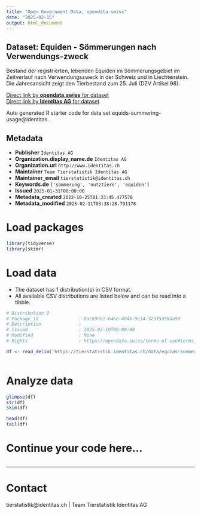 ```yaml
---
title: "Open Government Data, opendata.swiss"
date: "2025-02-15"
output: html_document
---
```


## Dataset: Equiden - Sömmerungen nach Verwendungs-zweck

Bestand der registrierten, lebenden Equiden im Sömmerungsgebiet im Zeitverlauf nach Verwendungszweck in der Schweiz und in Liechtenstein. Die Jahresansicht zeigt den Tierbestand zum 25. Juli (DZV Artikel 98).

[Direct link by **opendata.swiss** for dataset](https://opendata.swiss/de/dataset/equiden-sommerungen-nach-verwendungs-zweck)<br>
[Direct link by **Identitas AG** for dataset](https://tierstatistik.identitas.ch/)

Auto generated R starter code for data set equids-summering-usage@identitas.

## Metadata

- **Publisher** `Identitas AG`
- **Organization.display_name.de** `Identitas AG`
- **Organization.url** `http://www.identitas.ch`
- **Maintainer** `Team Tierstatistik Identitas AG`
- **Maintainer_email** `tierstatistik@identitas.ch`
- **Keywords.de** `['sommerung', 'nutztiere', 'equiden']`
- **Issued** `2025-01-31T00:00:00`
- **Metadata_created** `2022-10-25T01:33:45.477570`
- **Metadata_modified** `2025-02-11T03:38:28.791178`


# Load packages

```r

library(tidyverse)
library(skimr)

```

# Load data

-   The dataset has 1 distribution(s) in CSV format.
-   All available CSV distributions are listed below and can be read into a tibble.

```r

# Distribution 0
# Package_id               : 8ac69cb1-b46e-484b-9c14-323f5d58aa9d
# Description              : 
# Issued                   : 2025-02-10T00:00:00
# Modified                 : None
# Rights                   : https://opendata.swiss/terms-of-use#terms_by

df <- read_delim('https://tierstatistik.identitas.ch/data/equids-summering-usage.csv')



```

# Analyze data

```r

glimpse(df)
str(df)
skim(df)

head(df)
tail(df)

```

# Continue your code here...

```r

```

------------------------------------------------------------------------

# Contact

tierstatistik@identitas.ch | Team Tierstatistik Identitas AG
